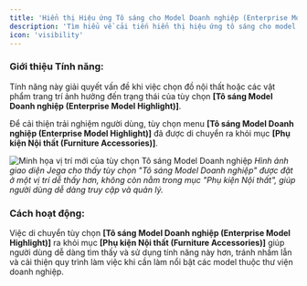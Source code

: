 ```yaml
---
title: 'Hiển thị Hiệu ứng Tô sáng cho Model Doanh nghiệp (Enterprise Model)'
description: 'Tìm hiểu về cải tiến hiển thị hiệu ứng tô sáng cho model doanh nghiệp trong Jega, giúp quản lý và nhận diện model dễ dàng hơn.'
icon: 'visibility'
---
```


### Giới thiệu Tính năng:
Tính năng này giải quyết vấn đề khi việc chọn đồ nội thất hoặc các vật phẩm trang trí ảnh hưởng đến trạng thái của tùy chọn **[Tô sáng Model Doanh nghiệp (Enterprise Model Highlight)]**.

Để cải thiện trải nghiệm người dùng, tùy chọn menu **[Tô sáng Model Doanh nghiệp (Enterprise Model Highlight)]** đã được di chuyển ra khỏi mục **[Phụ kiện Nội thất (Furniture Accessories)]**.

![Minh họa vị trí mới của tùy chọn Tô sáng Model Doanh nghiệp](https://ai-study1.3vjia.com/aihouse-web/81b56c69-e30f-4863-82e1-a121161a83c5.png)
*Hình ảnh giao diện Jega cho thấy tùy chọn "Tô sáng Model Doanh nghiệp" được đặt ở một vị trí dễ thấy hơn, không còn nằm trong mục "Phụ kiện Nội thất", giúp người dùng dễ dàng truy cập và quản lý.*

### Cách hoạt động:
Việc di chuyển tùy chọn **[Tô sáng Model Doanh nghiệp (Enterprise Model Highlight)]** ra khỏi mục **[Phụ kiện Nội thất (Furniture Accessories)]** giúp người dùng dễ dàng tìm thấy và sử dụng tính năng này hơn, tránh nhầm lẫn và cải thiện quy trình làm việc khi cần làm nổi bật các model thuộc thư viện doanh nghiệp.
